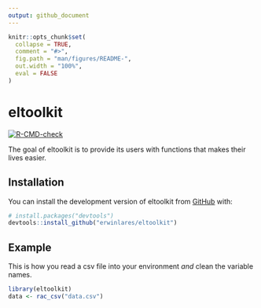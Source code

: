 ```yaml
---
output: github_document
---
```


<!-- README.md is generated from README.Rmd. Please edit that file -->

```r
knitr::opts_chunk$set(
  collapse = TRUE,
  comment = "#>",
  fig.path = "man/figures/README-",
  out.width = "100%",
  eval = FALSE
)
```

# eltoolkit

<!-- badges: start -->
[![R-CMD-check](https://github.com/erwinlares/eltoolkit/actions/workflows/R-CMD-check.yaml/badge.svg)](https://github.com/erwinlares/eltoolkit/actions/workflows/R-CMD-check.yaml)
<!-- badges: end -->

The goal of eltoolkit is to provide its users with functions that makes their lives easier.

## Installation

You can install the development version of eltoolkit from [GitHub](https://github.com/) with:

``` r
# install.packages("devtools")
devtools::install_github("erwinlares/eltoolkit")
```

## Example

This is how you read a csv file into your environment *and* clean the variable names.

```r
library(eltoolkit)
data <- rac_csv("data.csv")
```


